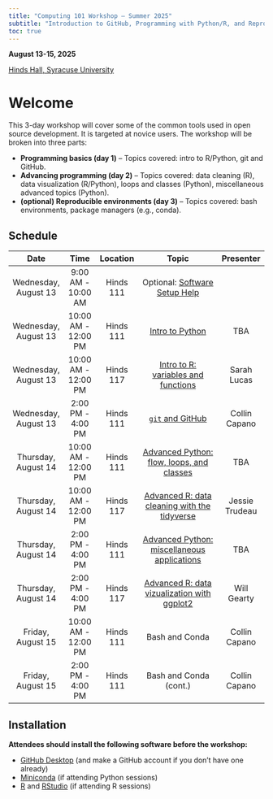 ```yaml
---
title: "Computing 101 Workshop – Summer 2025"
subtitle: "Introduction to GitHub, Programming with Python/R, and Reproducible Environments with Bash and Conda"
toc: true
---
```


**August 13-15, 2025**

[Hinds Hall, Syracuse University](https://maps.app.goo.gl/x9dpAmJCGJ5RemUVA)

# Welcome

This 3-day workshop will cover some of the common tools used in open source development. It is targeted at novice users. The workshop will be broken into three parts:

 - **Programming basics (day 1)** – Topics covered: intro to R/Python, git and GitHub.
 - **Advancing programming (day 2)** – Topics covered:  data cleaning (R), data visualization (R/Python), loops and classes (Python), miscellaneous advanced topics (Python).
 - **(optional) Reproducible environments (day 3)** – Topics covered: bash environments, package managers (e.g., conda).

## Schedule

| Date                | Time                | Location  | Topic                                                                                    | Presenter       |
|:-------------------:|:-------------------:|:---------:|:----------------------------------------------------------------------------------------:|:---------------:|
| Wednesday, August 13| 9:00 AM - 10:00 AM  | Hinds 111 | Optional: [Software Setup Help](#installation)                                           |                 |
| Wednesday, August 13| 10:00 AM - 12:00 PM | Hinds 111 | [Intro to Python](02_python/python-intro.qmd)                                            | TBA             |
| Wednesday, August 13| 10:00 AM - 12:00 PM | Hinds 117 | [Intro to R: variables and functions](01_r/r-intro.qmd)                                  | Sarah Lucas     |
| Wednesday, August 13| 2:00 PM - 4:00 PM   | Hinds 111 | [`git` and GitHub](03_github/index.qmd)                                                  | Collin Capano   |
| Thursday, August 14 | 10:00 AM - 12:00 PM | Hinds 111 | [Advanced Python: flow, loops, and classes](02_python/python-flow.qmd)                   | TBA             |
| Thursday, August 14 | 10:00 AM - 12:00 PM | Hinds 117 | [Advanced R: data cleaning with the tidyverse](01_r/r-tidydata.qmd)                      | Jessie Trudeau  |
| Thursday, August 14 | 2:00 PM - 4:00 PM   | Hinds 111 | [Advanced Python: miscellaneous applications](02_python/python-apps.qmd)                 | TBA             |
| Thursday, August 14 | 2:00 PM - 4:00 PM   | Hinds 117 | [Advanced R: data vizualization with ggplot2](01_r/r-plotting.qmd)                       | Will Gearty     |
| Friday, August 15   | 10:00 AM - 12:00 PM | Hinds 111 | Bash and Conda                                                                           | Collin Capano   |
| Friday, August 15   | 2:00 PM - 4:00 PM   | Hinds 111 | Bash and Conda (cont.)                                                                   | Collin Capano   |

## Installation

**Attendees should install the following software before the workshop:**

- [GitHub Desktop](https://desktop.github.com/download/) (and make a GitHub account if you don't have one already)
- [Miniconda](https://www.anaconda.com/docs/getting-started/miniconda/install) (if attending Python sessions)
- [R](https://cloud.r-project.org/) and [RStudio](https://posit.co/download/rstudio-desktop/) (if attending R sessions)
